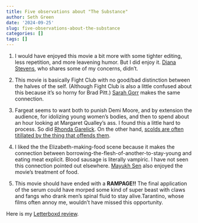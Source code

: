 ```yaml
---
title: Five observations about "The Substance"
author: Seth Green
date: '2024-09-25'
slug: five-observations-about-the-substance
categories: []
tags: []
---
```


1.  I would have enjoyed this movie a bit more with some tighter editing, less repetition, and more leavening humor. But I did enjoy it. [Diana Stevens](https://slate.com/culture/2024/09/the-substance-demi-moore-movie-margaret-qualley.html), who shares some of my concerns, didn't.

2.  This movie is basically Fight Club with no good/bad distinction between the halves of the self. (Although Fight Club is also a little confused about this because it's so horny for Brad Pitt.) [Sarah Gorr](https://thespool.net/reviews/movies/film-review-the-substance-2024-mubi-demi-moore-margaret-qualley/) makes the same connection.

3.  Fargeat seems to want both to punish Demi Moore, and by extension the audience, for idolizing young women's bodies, and then to spend about an hour looking at Margaret Qualley's ass. I found this a little hard to process. So did [Rhonda Garelick](https://www.nytimes.com/2024/09/23/style/getting-old-never-looked-so-ugly.html). On the other hand, [scolds are often titillated by the thing that offends them](https://hazlitt.net/feature/reefer-madness-real).

4.  I liked the the Elizabeth-making-food scene because it makes the connection between borrowing-the-flesh-of-another-to-stay-young and eating meat explicit. Blood sausage is literally vampiric. I have not seen this connection pointed out elsewhere. [Mayukh Sen](https://www.eater.com/24252233/the-substance-demi-moore-food-movie) also enjoyed the movie's treatment of food.

5.  This movie should have ended with a **RAMPAGE!!** The final application of the serum could have morped some kind of super beast with claws and fangs who drank men's spinal fluid to stay alive.Tarantino, whose films often annoy me, wouldn't have missed this opportunity.

Here is my [Letterboxd review](https://letterboxd.com/setgree/film/the-substance/).
